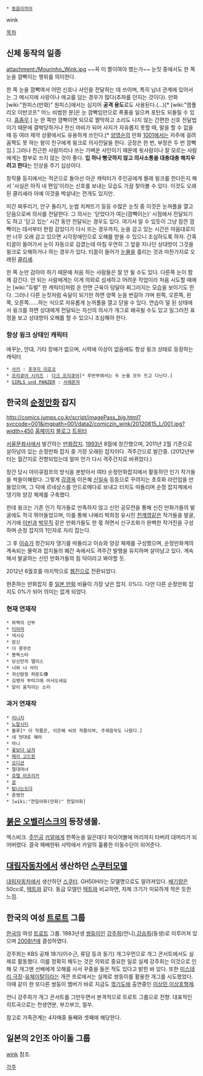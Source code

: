 * [[동음이의어]]

wink

[[목차]]

== 신체 동작의 일종 ==
attachment:/Mourinho_Wink.jpg
~~꼭 이 짤이여야 했는가~~
눈짓 중에서도 한 쪽 눈을 깜빡이는 행위를 의미한다.

한 쪽 눈을 깜빡여서 어떤 신호나 사인을 전달하는 데 쓰이며, 특히 남녀 관계에 있어서는 그 메시지에 사랑이나 애교를 담는 경우가 많다(추파를 던지는 것이다). 만화 [wiki:"원피스(만화)" 원피스]에서는 심지어 '''공격 용도'''로도 사용된다.(…)[* [wiki:"엠폴리오 이반코프" 어느 비범한 분]은 눈 깜빡임만으로 폭풍을 일으켜 포탄도 되돌릴 수 있다. [[흠좀무]].] 눈 한 쪽만 깜빡이면 되므로 짤막하고 소리도 나지 않는 간편한 신호 전달법이기 때문에 결박당하거나 전신 마비가 되어 사지가 자유롭지 못할 때, 말을 할 수 없을 때 등 여러 제약 상황에서도 유용하게 쓰인다.[* [[양영순]]의 만화 [[1001]]에서는 저주에 걸려 꼼짝도 못 하는 왕이 친구에게 윙크로 의사전달을 한다. 긍정은 한 번, 부정은 두 번 깜빡임.] 그러나 친근한 사람끼리나 쓰는 가벼운 사인이기 때문에 윗사람이나 잘 모르는 사람에게는 함부로 쓰지 않는 것이 좋다. '''입 하나 뻥긋하지 않고 의사소통을 대충대충 해치우려고 한다'''는 인상을 주기 십상이다.

창작물 등지에서는 적군으로 돌아선 아군 캐릭터가 주인공에게 몰래 윙크를 한다든지 해서 '사실은 아직 네 편임'이라는 신호를 보내는 모습도 가끔 찾아볼 수 있다. 이것도 오래된 클리셰라 아예 이것을 박살내는 전개도 있지만.

미간 찌푸리기, 안구 돌리기, 눈썹 치켜뜨기 등등 수많은 눈짓 중 이것은 눈꺼풀을 열고 닫음으로써 의사를 전달한다. 그 의사는 '닫았다가 여는(깜빡이는)' 시점에서 전달되기도 하고 '닫고 있는' 시간 동안 전달되는 경우도 있다. 여기서 알 수 있듯이 그냥 잠깐 깜빡이는 데서부터 한참 감았다가 다시 뜨는 경우까지, 눈을 감고 있는 시간은 마음대로지만 너무 오래 감고 있으면 시각장애인으로 오해를 받을 수 있으니 조심하도록 하자. 간혹 티끌이 들어가서 눈이 자동으로 감겼는데 마침 우연히 그 앞을 지나던 상대방이 그것을 윙크로 오해하거나 하는 경우가 있다. 티끌이 들어가 [[눈물]]을 흘리는 것과 마찬가지로 오래된 [[클리셰]].

한 쪽 눈만 감아야 하기 때문에 처음 하는 사람들은 잘 안 될 수도 있다. 다른쪽 눈이 함께 감긴다. 안 되는 사람에게는 이게 의외로 섬세하고 어려운 작업이라 처음 시도할 때에는 [wiki:"듀발" 한 캐릭터]처럼 온 안면 근육이 덩달아 찌그러지는 모습을 보이기도 한다. 그러나 다른 눈짓처럼 숙달이 되기만 하면 양쪽 눈을 번갈아 가며 왼쪽, 오른쪽, 왼쪽, 오른쪽……하는 식으로 자유롭게 눈꺼풀을 열고 닫을 수 있다. 연습이 덜 된 상태에서 윙크를 하면 상대에게 전달되는 자신의 의사가 개그로 왜곡될 수도 있고 일그러진 표정을 보고 상대방이 오해를 할 수 있으니 조심해야 한다.

=== 항상 윙크 상태인 캐릭터 === 
애꾸눈, 안대, 기타 장애가 없으며, 시력에 이상이 없음에도 항상 윙크 상태로 등장하는 캐릭터

 * [[사키(만화)|사키]] : [[후쿠지 미호코]]
 * [[프리큐어 시리즈]] : [[다크 프리큐어]][* 후반부에서는 두 눈을 모두 뜨고 다닌다.]
 * [[GIRLS und PANZER]] : [[사에몬자]]

== 한국의 [[순정만화]] 잡지 ==
http://comics.jumps.co.kr/script/imagePass_big.html?svccode=001&imgpath=001/data2/comiczin_wink/20120815_L/001.jpg?width=450
[http://www.jumps.co.kr/category/zinewinkjump.php?cate=zinewink 홈페이지]
[http://blog.naver.com/PostList.nhn?blogId=winkfamily 블로그]
[https://twitter.com/winkluv 트위터]

[[서울문화사]]에서 발간하는 [[만화잡지]]. [[1993년]] 8월에 창간했으며, 2011년 2월 기준으로 살아남아 있는 순정만화 잡지 중 가장 오래된 잡지이다. 격주간으로 발간중. (2012년부터는 월간지로 전향되었는데 얼마 안가 다시 격주간지로 바뀌었다.)

창간 당시 아이큐점프의 방식을 본받아서 여타 순정만화잡지에서 활동하던 인기 작가들을 싹쓸이해왔다. 그렇게 [[강경옥]] 이은혜 [[신일숙]] 등등으로 꾸려지는 초호화 라인업을 만들었으며, 그 덕에 르네상스를 안드로메다로 보내고 터치도 따돌리며 순정 잡지계에서 댕기와 양강 체제를 구축했다. 

한데 윙크는 기존 인기 작가들로 만족하지 않고 신인 공모전을 통해 신진 만화가들의 발굴에도 적극 뛰어들었으며, 이를 통해 나예리 박희정 유시진 [[천계영]]같은 작가들을 발굴, 거기에 [[이빈]]과 [[박무직]] 같은 만화가들도 한 몫 하면서 신구조화가 완벽한 작가진을 구성하며 순정 잡지의 1인자로 자리 잡는다. 

그 후 [[이슈]]가 창간되자 댕기를 따돌리고 이슈와 양강 체제를 구성했으며, 순정만화계의 계속되는 몰락과 잡지들의 폐간 속에서도 격주간 발행을 유지하며 살아남고 있다. 계속해서 발굴하는 신인 만화가들의 힘 덕이라고 봐야할 듯.  

2012년 6월호를 마지막으로 [[웹진]]으로 전환되었다.

현존하는 만화잡지 중 [[일본 만화]] 비율이 가장 낮은 잡지. 0%다. 다만 다른 순정만화 잡지도 0%가 되어 의미는 없게 되었다.

=== 현재 연재작 ===
 * 하백의 신부
 * [[티아라]]
 * 넥시오
 * 캄신
 * 더 콩쿠르
 * 뽕짝스타
 * 당신만의 앨리스
 * 너와 너 사이
 * 귀신탐정 허문도傳
 * 김영자 부띠끄에 어서오세요
 * 달이 움직이는 소리

=== 과거 연재작 ===
 * [[리니지]]
 * [[노말시티]]
 * 블루[* 이 작품은, 이은혜 씨의 작품이며, 주제음악도 나왔다.]
 * 네 멋대로 해라
 * 마니
 * [[꽃보다 남자]]
 * [[메리 고드윈]]
 * [[오디션]]
 * 절대마녀
 * [[호텔 아프리카]]
 * [[궁]]
 * [[탐나는도다]]
 * 춘앵전
 * [wiki:"천일야화(만화)" 천일야화]

== [[붉은 오벨리스크]]의 등장생물. ==
엑스비크. [[주인공]] [[카알]]에게 한쪽눈을 잃은데다 파이어볼에 머리까지 타버려 대머리가 되어버렸다. 결국 패배한뒤 사막에서 카알의 훌륭한 이동수단이 되어준다.

== [[대림자동차]]에서 생산하던 [[스쿠터]]모델 ==
[[대림자동차]]에서 생산하던 [[스쿠터]]. GH50H라는 모델명으로도 알려져있다. [[배기량]]은 50cc로, [[택트]]와 같다. 동급 모델인 [[택트]]와 비교하면, 차체 크기가 미묘하게 작은 듯한 느낌.

== 한국의 여성 [[트로트]] 그룹 ==
[[한국]]의 여성 [[트로트]] 그룹. 
1983년생 [[쌍둥이]]인 [[강주희]](언니),[[강승희]](동생)로 이루어져 있으며 [[2008년]]에 결성하였다. 

강주희는 KBS 공채 18기(이수근, 류담 등과 동기) 개그우먼으로 개그 콘서트에서도 실제로 활동했다. 이를 정확히 해두는 것은 의외로 중요한 일로 실제 강주희는 이것으로 인해 모 개그맨 선배에게 오해를 사서 꾸중을 들은 적도 있다고 밝힌 바 있다. 또한 [[미스테리 극장]]-[[유체이탈]]이라는 개콘 프로에서는 실제로 쌍둥이를 활용한 개그를 시도했었다.  이때 같이 한 또다른 쌍둥이 멤버가 바로 지금도 [[꺾기도]]에 출연중인 [[이상민]],[[이상호]]형제. 

언니 강주희가 개그 콘서트를 그만두면서 본격적으로 트로트 그룹으로 전향. 대표적인 히트곡으로는 천생연분, 부끄부끄, 얼쑤.

참고로 가족관계는 4자매중 둘째와 셋째에 해당한다.

== 일본의 2인조 아이돌 그룹 ==
[[wink]] 참조.

[[각주]]
